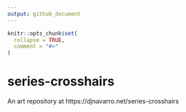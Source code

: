 ```yaml
---
output: github_document
---
```


<!-- README.md is generated from README.Rmd. Please edit that file -->

```r
knitr::opts_chunk$set(
  collapse = TRUE,
  comment = "#>"
)
```

# series-crosshairs

<!-- badges: start -->
<!-- badges: end -->

An art repository at https://djnavarro.net/series-crosshairs
